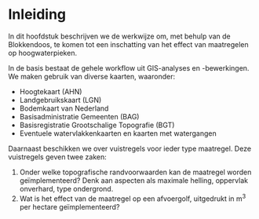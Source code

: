 # Inleiding

In dit hoofdstuk beschrijven we de werkwijze om, met behulp van de Blokkendoos, te komen tot een inschatting van het effect van maatregelen op hoogwaterpieken.

In de basis bestaat de gehele workflow uit GIS-analyses en -bewerkingen. We maken gebruik van diverse kaarten, waaronder:

- Hoogtekaart (AHN)
- Landgebruikskaart (LGN)
- Bodemkaart van Nederland
- Basisadministratie Gemeenten (BAG)
- Basisregistratie Grootschalige Topografie (BGT)
- Eventuele watervlakkenkaarten en kaarten met watergangen

Daarnaast beschikken we over vuistregels voor ieder type maatregel. Deze vuistregels geven twee zaken:

1. Onder welke topografische randvoorwaarden kan de maatregel worden geïmplementeerd? Denk aan aspecten als maximale helling, oppervlak onverhard, type ondergrond.
2. Wat is het effect van de maatregel op een afvoergolf, uitgedrukt in m^3^ per hectare geïmplementeerd?

